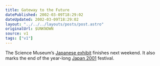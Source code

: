 ```yaml
---
title: Gateway to the Future
datePublished: 2002-03-09T18:29:02
dateUpdated: 2002-03-09T18:29:02
layout: "../../../layouts/posts/post.astro"
originalUrl: $UNKNOWN
source: v1
tags: ["v1"]
---
```


The Science Museum&#8217;s [Japanese exhibit][1] finishes next weekend. It also marks the end of the year-long [Japan 2001][2] festival.

[1]: http://www.sciencemuseum.org.uk/exhibitions/japan/
[2]: http://www.japan2001.org.uk/
